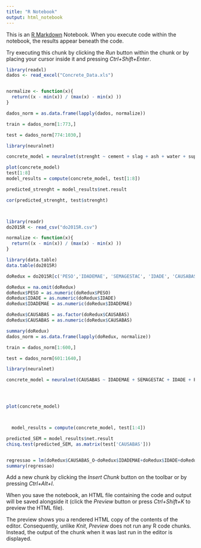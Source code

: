 ```yaml
---
title: "R Notebook"
output: html_notebook
---
```


This is an [R Markdown](http://rmarkdown.rstudio.com) Notebook. When you execute code within the notebook, the results appear beneath the code. 

Try executing this chunk by clicking the *Run* button within the chunk or by placing your cursor inside it and pressing *Ctrl+Shift+Enter*. 

```r

library(readxl)
dados <- read_excel("Concrete_Data.xls")


normalize <- function(x){
  return((x - min(x)) / (max(x) - min(x) ))
}

dados_norm = as.data.frame(lapply(dados, normalize))

train = dados_norm[1:773,]

test = dados_norm[774:1030,]

library(neuralnet)

concrete_model = neuralnet(strenght ~ cement + slag + ash + water + superplastic + coarseagg + fineagg + age, data= train, hidden = 7)

plot(concrete_model)
test[1:8]
model_results = compute(concrete_model, test[1:8])

predicted_strenght = model_results$net.result

cor(predicted_strenght, test$strenght)




```

```r
library(readr)
do2015R <- read_csv("do2015R.csv")

normalize <- function(x){
  return((x - min(x)) / (max(x) - min(x) ))
}

library(data.table)
data.table(do2015R)

doRedux = do2015R[c('PESO','IDADEMAE', 'SEMAGESTAC', 'IDADE', 'CAUSABAS')]

doRedux = na.omit(doRedux)
doRedux$PESO = as.numeric(doRedux$PESO)
doRedux$IDADE = as.numeric(doRedux$IDADE)
doRedux$IDADEMAE = as.numeric(doRedux$IDADEMAE)

doRedux$CAUSABAS = as.factor(doRedux$CAUSABAS)
doRedux$CAUSABAS = as.numeric(doRedux$CAUSABAS)

summary(doRedux)  
dados_norm = as.data.frame(lapply(doRedux, normalize))

train = dados_norm[1:600,]

test = dados_norm[601:1640,]

library(neuralnet)

concrete_model = neuralnet(CAUSABAS ~ IDADEMAE + SEMAGESTAC + IDADE + PESO, data= train, hidden = 10)




plot(concrete_model)



  model_results = compute(concrete_model, test[1:4])

predicted_SEM = model_results$net.result
chisq.test(predicted_SEM, as.matrix(test['CAUSABAS']))


regressao = lm(doRedux$CAUSABAS_O~doRedux$IDADEMAE+doRedux$IDADE+doRedux$PESO+doRedux$GESTACAO)
summary(regressao)

```
Add a new chunk by clicking the *Insert Chunk* button on the toolbar or by pressing *Ctrl+Alt+I*.

When you save the notebook, an HTML file containing the code and output will be saved alongside it (click the *Preview* button or press *Ctrl+Shift+K* to preview the HTML file).

The preview shows you a rendered HTML copy of the contents of the editor. Consequently, unlike *Knit*, *Preview* does not run any R code chunks. Instead, the output of the chunk when it was last run in the editor is displayed.
